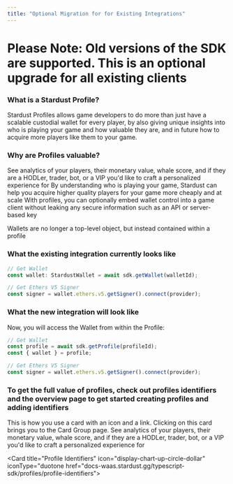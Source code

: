 ```yaml
---
title: "Optional Migration for for Existing Integrations"
---
```


# Please Note:  Old versions of the SDK are supported. This is an **optional** upgrade for all existing clients

### What is a Stardust Profile?
Stardust Profiles allows game developers to do more than just have a scalable custodial wallet for every player, by also giving unique insights into who is playing your game and how valuable they are, and in future how to acquire more players like them to your game. 

### Why are Profiles valuable?

<Card title="Understand who is playing your game" icon="address-card" iconType="duotone">
See analytics of your players, their monetary value, whale score, and if they are a HODLer, trader, bot, or a VIP you'd like to craft a personalized experience for
</Card>
<Card title="Leverage this data to grow your game with Stardust UA" icon="display-chart-up-circle-dollar" iconType="duotone">
By understanding who is playing your game, Stardust can help you acquire higher quality players for your game more cheaply and at scale
</Card>
<Card title="Build player wallet controls securely into your game client" icon="key" iconType="duotone">
With profiles, you can optionally embed wallet control into a game client without leaking any secure information such as an API or server-based key
</Card>

Wallets are no longer a top-level object, but instead contained within a profile

### What the existing integration currently looks like 

``` typescript ts
// Get Wallet
const wallet: StardustWallet = await sdk.getWallet(walletId);

// Get Ethers V5 Signer
const signer = wallet.ethers.v5.getSigner().connect(provider);
```

### What the new integration will look like 

Now, you will access the Wallet from within the Profile:
``` typescript ts
// Get Wallet
const profile = await sdk.getProfile(profileId);
const { wallet } = profile;

// Get Ethers V5 Signer
const signer = wallet.ethers.v5.getSigner().connect(provider);
```

### To get the full value of profiles, check out profiles identifiers and the overview page to get started creating profiles and adding identifiers

<Card title="Click on me" icon="link" href="">
  This is how you use a card with an icon and a link. Clicking on this card
  brings you to the Card Group page.
</Card>

<Card title="Profiles Overview" icon="address-card" iconType="duotone">
See analytics of your players, their monetary value, whale score, and if they are a HODLer, trader, bot, or a VIP you'd like to craft a personalized experience for
</Card>

<Card title="Profile Identifiers" icon="display-chart-up-circle-dollar" iconType="duotone href="docs-waas.stardust.gg/typescript-sdk/profiles/profile-identifiers">
</Card>

